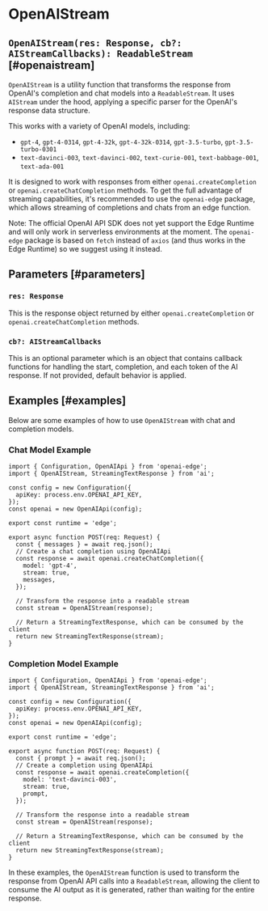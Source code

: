 # OpenAIStream

## `OpenAIStream(res: Response, cb?: AIStreamCallbacks): ReadableStream` [#openaistream]

`OpenAIStream` is a utility function that transforms the response from OpenAI's completion and chat models into a `ReadableStream`. It uses `AIStream` under the hood, applying a specific parser for the OpenAI's response data structure.

This works with a variety of OpenAI models, including:

- `gpt-4`, `gpt-4-0314`, `gpt-4-32k`, `gpt-4-32k-0314`, `gpt-3.5-turbo`, `gpt-3.5-turbo-0301`
- `text-davinci-003`, `text-davinci-002`, `text-curie-001`, `text-babbage-001`, `text-ada-001`

It is designed to work with responses from either `openai.createCompletion` or `openai.createChatCompletion` methods. To get the full advantage of streaming capabilities, it's recommended to use the `openai-edge` package, which allows streaming of completions and chats from an edge function.

Note: The official OpenAI API SDK does not yet support the Edge Runtime and will only work in serverless environments at the moment. The `openai-edge` package is based on `fetch` instead of `axios` (and thus works in the Edge Runtime) so we suggest using it instead.

## Parameters [#parameters]

### `res: Response`

This is the response object returned by either `openai.createCompletion` or `openai.createChatCompletion` methods.

### `cb?: AIStreamCallbacks`

This is an optional parameter which is an object that contains callback functions for handling the start, completion, and each token of the AI response. If not provided, default behavior is applied.

## Examples [#examples]

Below are some examples of how to use `OpenAIStream` with chat and completion models.

### Chat Model Example

```tsx
import { Configuration, OpenAIApi } from 'openai-edge';
import { OpenAIStream, StreamingTextResponse } from 'ai';

const config = new Configuration({
  apiKey: process.env.OPENAI_API_KEY,
});
const openai = new OpenAIApi(config);

export const runtime = 'edge';

export async function POST(req: Request) {
  const { messages } = await req.json();
  // Create a chat completion using OpenAIApi
  const response = await openai.createChatCompletion({
    model: 'gpt-4',
    stream: true,
    messages,
  });

  // Transform the response into a readable stream
  const stream = OpenAIStream(response);

  // Return a StreamingTextResponse, which can be consumed by the client
  return new StreamingTextResponse(stream);
}
```

### Completion Model Example

```tsx
import { Configuration, OpenAIApi } from 'openai-edge';
import { OpenAIStream, StreamingTextResponse } from 'ai';

const config = new Configuration({
  apiKey: process.env.OPENAI_API_KEY,
});
const openai = new OpenAIApi(config);

export const runtime = 'edge';

export async function POST(req: Request) {
  const { prompt } = await req.json();
  // Create a completion using OpenAIApi
  const response = await openai.createCompletion({
    model: 'text-davinci-003',
    stream: true,
    prompt,
  });

  // Transform the response into a readable stream
  const stream = OpenAIStream(response);

  // Return a StreamingTextResponse, which can be consumed by the client
  return new StreamingTextResponse(stream);
}
```

In these examples, the `OpenAIStream` function is used to transform the response from OpenAI API calls into a `ReadableStream`, allowing the client to consume the AI output as it is generated, rather than waiting for the entire response.
